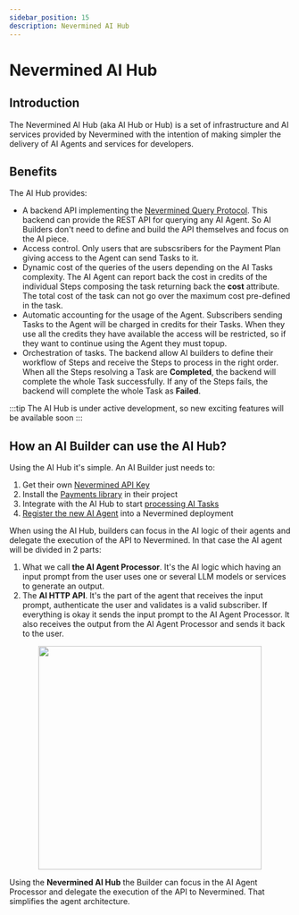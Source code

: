 ```yaml
---
sidebar_position: 15
description: Nevermined AI Hub
---
```


# Nevermined AI Hub

## Introduction

The Nevermined AI Hub (aka AI Hub or Hub) is a set of infrastructure and AI services provided by
Nevermined with the intention of making simpler the delivery of AI Agents and services for
developers.

## Benefits 

The AI Hub provides:

* A backend API implementing the
  [Nevermined Query Protocol](https://docs.nevermined.io/docs/protocol/query-protocol). This backend can provide the REST API for querying any AI Agent. So AI Builders don't need to define and build the API themselves and focus on the AI piece.
* Access control. Only users that are subscsribers for the Payment Plan giving access to the Agent can send Tasks to it.
* Dynamic cost of the queries of the users depending on the AI Tasks complexity. The AI Agent can report back the cost in credits of the individual Steps composing the task returning back the **cost** attribute. The total cost of the task can not go over the maximum cost pre-defined in the task.
* Automatic accounting for the usage of the Agent. Subscribers sending Tasks to the Agent will be charged in credits for their Tasks. When they use all the credits they have available the access will be restricted, so if they want to continue using the Agent they must topup.
* Orchestration of tasks. The backend allow AI builders to define their workflow of Steps and receive the Steps to process in the right order. When all the Steps resolving a Task are **Completed**, the backend will complete the whole Task successfully. If any of the Steps fails, the backend will complete the whole Task as **Failed**.

:::tip
The AI Hub is under active development, so new exciting features will be available soon
:::

## How an AI Builder can use the AI Hub?

Using the AI Hub it's simple. An AI Builder just needs to:

1. Get their own [Nevermined API Key](../tutorials/integration/nvm-api-keys)
2. Install the [Payments library](../libraries/) in their project
3. Integrate with the AI Hub to start [processing AI Tasks](../libraries/process-tasks)
4. [Register the new AI Agent](../tutorials/builders/register-agent) into a Nevermined deployment

When using the AI Hub, builders can focus in the AI logic of their agents and delegate the execution of the API to Nevermined. 
In that case the AI agent will be divided in 2 parts:

1. What we call **the AI Agent Processor**. It's the AI logic which having an input prompt from the user uses one or several LLM models or services to generate an output.
2. The **AI HTTP API**. It's the part of the agent that receives the input prompt, authenticate the user and validates is a valid subscriber. If everything is okay it sends the input prompt to the AI Agent Processor. It also receives the output from the AI Agent Processor and sends it back to the user.

<p align="center"><img src="/images/architecture/ai_hub_integration.png" width="400"/></p>

Using the **Nevermined AI Hub** the Builder can focus in the AI Agent Processor and delegate the execution of the API to Nevermined. That simplifies the agent architecture.

